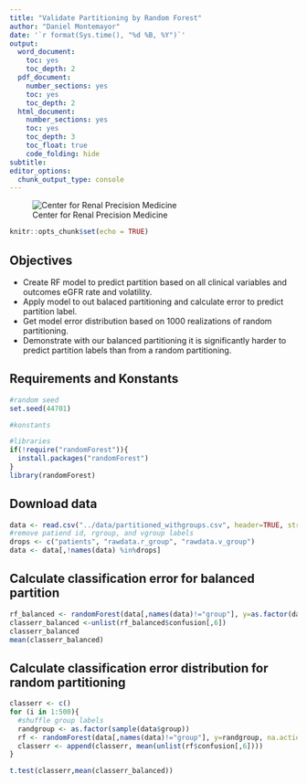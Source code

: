 ```yaml
---
title: "Validate Partitioning by Random Forest"
author: "Daniel Montemayor"
date: '`r format(Sys.time(), "%d %B, %Y")`'
output:
  word_document:
    toc: yes
    toc_depth: 2
  pdf_document:
    number_sections: yes
    toc: yes
    toc_depth: 2
  html_document:
    number_sections: yes
    toc: yes
    toc_depth: 3
    toc_float: true
    code_folding: hide
subtitle:
editor_options: 
  chunk_output_type: console
---
```

![Center for Renal Precision Medicine](https://dmontemayor.github.io/assets/Long_SOM/horizontal/JPG/UTHSA_Long-SOM_H_CMYK.jpg)
```r
knitr::opts_chunk$set(echo = TRUE)
```

## Objectives
+ Create RF model to predict partition based on all clinical variables and outcomes eGFR rate and volatility.
+ Apply model to out balaced partitioning and calculate error to predict partition label.
+ Get model error distribution based on 1000 realizations of random partitioning.
+ Demonstrate with our balanced partitioning it is significantly harder to predict partition labels than from a random partitioning.

## Requirements and Konstants
```r
#random seed
set.seed(44701)

#konstants

#libraries
if(!require("randomForest")){
  install.packages("randomForest")
}
library(randomForest)
```

## Download data
```r
data <- read.csv("../data/partitioned_withgroups.csv", header=TRUE, stringsAsFactors=FALSE)
#remove patiend id, rgroup, and vgroup labels
drops <- c("patients", "rawdata.r_group", "rawdata.v_group")
data <- data[,!names(data) %in%drops]
```

## Calculate classification error for balanced partition
```r
rf_balanced <- randomForest(data[,names(data)!="group"], y=as.factor(data$group), na.action = "na.exclude")
classerr_balanced <-unlist(rf_balanced$confusion[,6])
classerr_balanced
mean(classerr_balanced)
```

## Calculate classification error distribution for random partitioning
```r
classerr <- c()
for (i in 1:500){
  #shuffle group labels
  randgroup <- as.factor(sample(data$group))
  rf <- randomForest(data[,names(data)!="group"], y=randgroup, na.action = "na.exclude")
  classerr <- append(classerr, mean(unlist(rf$confusion[,6])))
}
```

```r
t.test(classerr,mean(classerr_balanced))

```
